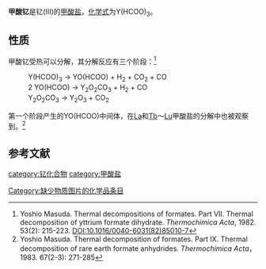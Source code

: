{{chembox
| Verifiedfields = 
| Watchedfields = 
| verifiedrevid = 
| Name = 甲酸钇
| CustomizedImage=[[File:Y3+.svg|81px]][[File:Formate.svg|104px]]<br />[[File:Formate.svg|104px]][[File:Formate.svg|104px]]
| IUPACName = 
| OtherNames = 
|Section1={{Chembox Identifiers
| CASNo_Ref = {{cascite|correct|CAS}}
| CASNo = 15331-71-2
| UNII_Ref = 
| UNII = 
| EINECS = 
| PubChem = 
| InChI = 
| SMILES = [Y+3].[O-]C(=O).[O-]C(=O).[O-]C(=O)
  }}
|Section3={{Chembox Properties
| Formula = Y(HCOO)<sub>3</sub>
| MolarMass = 223.963（无水）<br />259.995（二水）
| Appearance = 晶体
| Solubility = 
| MeltingPt = 
| MeltingPt_notes = 
  }}
}}

'''甲酸钇'''是钇(III)的[[甲酸盐|甲酸盐]]，[[化学式|化学式]]为Y(HCOO)<sub>3</sub>。

==性质==
甲酸钇受热可以分解，其分解反应有三个阶段：<ref>Yoshio Masuda. Thermal decompositions of formates. Part VII. Thermal decomposition of yttrium formate dihydrate. ''Thermochimica Acta'', 1982. 53(2): 215-223. DOI:10.1016/0040-6031(82)85010-7</ref>
: Y(HCOO)<sub>3</sub> → YO(HCOO) + H<sub>2</sub> + CO<sub>2</sub> + CO 
: 2 YO(HCOO) → Y<sub>2</sub>O<sub>2</sub>CO<sub>3</sub> + H<sub>2</sub> + CO 
: Y<sub>2</sub>O<sub>2</sub>CO<sub>3</sub> → Y<sub>2</sub>O<sub>3</sub> + CO<sub>2</sub> 
第一个阶段产生的YO(HCOO)中间体，在[[镧|La]]和[[铽|Tb]]～[[镥|Lu]]甲酸盐的分解中也被观察到。<ref>Yoshio Masuda. Thermal decomposition of formates. Part IX. Thermal decomposition of rare earth formate anhydrides. ''Thermochimica Acta''， 1983. 67(2-3): 271-285</ref>

==参考文献==
{{reflist}}
{{模板:钇化合物}}
{{甲酸盐}}
[[category:钇化合物|category:钇化合物]]
[[category:甲酸盐|category:甲酸盐]]
[[Category:缺少物质图片的化学品条目|Category:缺少物质图片的化学品条目]]